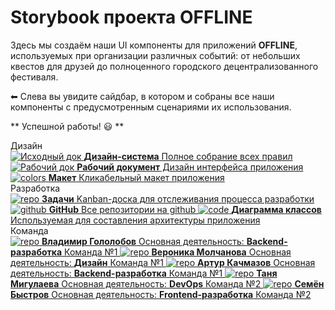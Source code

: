 
<Meta title="Информация/Вступление" />

<style>{`
  .subheading {
    --mediumdark: '#999999';
    font-weight: 900;
    font-size: 13px;
    color: #999;
    letter-spacing: 6px;
    line-height: 24px;
    text-transform: uppercase;
    margin-bottom: 12px;
    margin-top: 40px;
  }

  .link-list {
    display: grid;
    grid-template-columns: 1fr;
    grid-template-rows: 1fr 1fr;
    row-gap: 10px;
  }

  @media (min-width: 620px) {
    .link-list {
      row-gap: 20px;
      column-gap: 20px;
      grid-template-columns: 1fr 1fr;
    }
  }

  @media all and (-ms-high-contrast:none) {
  .link-list {
      display: -ms-grid;
      -ms-grid-columns: 1fr 1fr;
      -ms-grid-rows: 1fr 1fr;
    }
  }

  .link-item {
    display: block;
    padding: 20px 30px 20px 15px;
    border: 1px solid #00000010;
    border-radius: 5px;
    transition: background 150ms ease-out, border 150ms ease-out, transform 150ms ease-out;
    color: #333333;
    display: flex;
    align-items: flex-start;
  }

  .link-item:hover {
    border-color: #1EA7FD50;
    transform: translate3d(0, -3px, 0);
    box-shadow: rgba(0, 0, 0, 0.08) 0 3px 10px 0;
  }

  .link-item:active {
    border-color: #1EA7FD;
    transform: translate3d(0, 0, 0);
  }

  .link-item strong {
    font-weight: 700;
    display: block;
    margin-bottom: 2px;
  }

  .link-item img {
    height: 40px;
    width: 40px;
    margin-right: 15px;
    flex: none;
  }

  .link-item span {
    font-size: 14px;
    line-height: 20px;
  }

  .tip {
    display: inline-block;
    border-radius: 1em;
    font-size: 11px;
    line-height: 12px;
    font-weight: 700;
    background: #E7FDD8;
    color: #66BF3C;
    padding: 4px 12px;
    margin-right: 10px;
    vertical-align: top;
  }

  .tip-wrapper {
    font-size: 13px;
    line-height: 20px;
    margin-top: 40px;
    margin-bottom: 40px;
  }

  .tip-wrapper code {
    font-size: 12px;
    display: inline-block;
  }


`}</style>

# Storybook проекта OFFLINE

Здесь мы создаём наши UI компоненты для приложений **OFFLINE**, используемых при организации
различных событий: от небольших квестов для друзей до полноценного городского децентрализованного фестиваля.

⬅ Слева вы увидите сайдбар, в котором и собраны все наши компоненты с предусмотренным сценариями их использования.

** Успешной работы! 😃 **

<div className="subheading">Дизайн</div>

<div className="link-list">
  <a
    className="link-item"
    href="https://www.figma.com/file/245k6mXAvDDDx8OhV2NEQU/OFFLINE?node-id=14%3A2"
    target="_blank"
  >
    <img src={Figma} alt="Исходный док" />
    <span>
      <strong>Дизайн-система</strong>
      Полное собрание всех правил
    </span>
  </a>
  <a
    className="link-item"
    href="https://www.figma.com/file/Z0WGpWCb4V0mliwSl0h16R/Untitled?node-id=0%3A1"
    target="_blank"
  >
    <img src={Figma} alt="Рабочий док" />
    <span>
      <strong>Рабочий документ</strong>
      Дизайн интерфейса приложения
    </span>
  </a>
  <a
    className="link-item"
    href="https://www.figma.com/proto/245k6mXAvDDDx8OhV2NEQU/OFFLINE?node-id=14%3A9&scaling=scale-down&page-id=14%3A2&starting-point-node-id=14%3A9"
    target="_blank"
  >
    <img src={Repo} alt="colors" />
    <span>
      <strong>Макет</strong>
      Кликабельный макет приложения
    </span>
  </a>
</div>

<div className="subheading">Разработка</div>

<div className="link-list">
  <a className="link-item" href="https://github.com/orgs/offline-OOP/projects/1" target="_blank">
    <img src={Offline} alt="repo" />
    <span>
      <strong>Задачи</strong>
      Kanban-доска для отслеживания процесса разработки
    </span>
  </a>
  <a className="link-item" href="https://github.com/offline-OOP" target="_blank">
    <img src={Github} alt="github" />
    <span>
      <strong>GitHub</strong>
      Все репозитории на github
    </span>
  </a>
  <a className="link-item" href="https://drive.google.com/file/d/1njUzU1QG5D0feQXBge77GTWd7lZgwDnt/view?usp=sharing" target="_blank">
    <img src={Uml} alt="code" />
    <span>
      <strong>Диаграмма классов</strong>
      Используемая для составления архитектуры приложения
    </span>
  </a>
</div>


<div className="subheading">Команда</div>

<div className="link-list">

  <a className="link-item" href="https://vk.com/id193167781" target="_blank">
    <img src={v} alt="repo" />
    <span>
      <strong>Владимир Гололобов</strong>
      Основная деятельность: <strong>Backend-разработка</strong>
      Команда №1
    </span>
  </a>

  <a className="link-item" href="https://vk.com/al__nika" target="_blank">
    <img src={n} alt="repo" />
    <span>
      <strong>Вероника Молчанова</strong>
      Основная деятельность: <strong>Дизайн</strong>
      Команда №1
    </span>
  </a>

  <a className="link-item" href="https://vk.com/art_kachmaz" target="_blank">
      <img src={a} alt="repo" />
      <span>
        <strong>Артур Качмазов</strong>
        Основная деятельность: <strong>Backend-разработка</strong>
        Команда №1
      </span>
    </a>

  <a className="link-item" href="https://vk.com/dishandragon" target="_blank">
    <img src={t} alt="repo" />
    <span>
      <strong>Таня Мигулаева</strong>
      Основная деятельность: <strong>DevOps</strong>
      Команда №2
    </span>
  </a>
  <a className="link-item" href="https://vk.com/sbystr" target="_blank">
    <img src={s} alt="repo" />
    <span>
      <strong>Семён Быстров</strong>
      Основная деятельность: <strong>Frontend-разработка</strong>
      Команда №2
    </span>
  </a>
</div>

